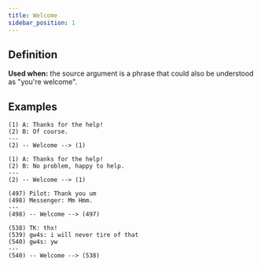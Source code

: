 ```yaml
---
title: Welcome
sidebar_position: 1
---
```


## Definition

**Used when:** the source argument is a phrase that could also be understood as "you're welcome".


## Examples

```
(1) A: Thanks for the help!
(2) B: Of course.
---
(2) -- Welcome --> (1)
```

```
(1) A: Thanks for the help!
(2) B: No problem, happy to help.
---
(2) -- Welcome --> (1)
```

```
(497) Pilot: Thank you um
(498) Messenger: Mm Hmm.
---
(498) -- Welcome --> (497)
```

```
(538) TK: thx!
(539) gw4s: i will never tire of that
(540) gw4s: yw
---
(540) -- Welcome --> (538)
```